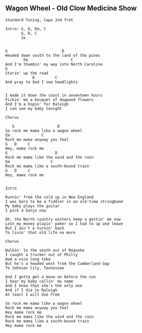 ## Wagon Wheel - Old Clow Medicine Show

```{}
Standard Tuning, Capo 2nd fret

Intro: G, D, Em, C
       G, D, C   
       2x


G                        D
Headed down south to the land of the pines
        Em                   C
And I'm thumbin' my way into North Caroline
G
Starin' up the road
            D         C
And pray to God I see headlights


I made it down the coast in seventeen hours 
Pickin' me a bouquet of dogwood flowers 
And I'm a hopin' for Raleigh 
I can see my baby tonight

Chorus

   G                   D
So rock me mama like a wagon wheel
Em              C
Rock me mama anyway you feel
G   D     C
Hey, mama rock me
G                     D
Rock me mama like the wind and the rain
Em                  C
Rock me mama like a south-bound train
G   D     C
Hey, mama rock me


Intro

Runnin' from the cold up in New England
I was born to be a fiddler in an old-time stringband
My baby plays the guitar
I pick a banjo now

Oh, the North country winters keep a gettin' me now
Lost my money playin' poker so I had to up and leave
But I ain't a turnin' back
To livin' that old life no more

Chorus

Walkin' to the south out of Roanoke
I caught a trucker out of Philly
Had a nice long toke
But he's a headed west from the Cumberland Gap
To Johnson City, Tennessee

And I gotta get a move on before the sun
I hear my baby callin' my name
And I know that she's the only one
And if I die in Raleigh
At least I will die free

So rock me mama like a wagon wheel
Rock me mama anyway you feel
Hey mama rock me
Rock me mama like the wind and the rain
Rock me mama like a south-bound train
Hey mama rock me

```
